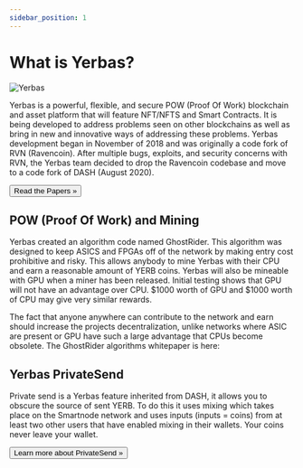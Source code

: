 ```yaml
---
sidebar_position: 1
---
```


# What is Yerbas?

![Yerbas](/img/YerbasLogo.png)

Yerbas is a powerful, flexible, and secure POW (Proof Of Work) blockchain and asset platform that will feature NFT/NFTS and Smart Contracts. It is being developed to address problems seen on other blockchains as well as bring in new and innovative ways of addressing these problems. Yerbas development began in November of 2018 and was originally a code fork of RVN (Ravencoin). After multiple bugs, exploits, and security concerns with RVN, the Yerbas team decided to drop the Ravencoin codebase and move to a code fork of DASH (August 2020).

<Link to="papers/yerbaswhitepaper">
<button class="button button--block button--primary">Read the Papers »</button>
</Link>

## POW (Proof Of Work) and Mining

Yerbas created an algorithm code named GhostRider. This algorithm was designed to keep ASICS and FPGAs off of the network by making entry cost prohibitive and risky. This allows anybody to mine Yerbas with their CPU and earn a reasonable amount of YERB coins. Yerbas will also be mineable with GPU when a miner has been released. Initial testing shows that GPU will not have an advantage over CPU. $1000 worth of GPU and $1000 worth of CPU may give very similar rewards.

The fact that anyone anywhere can contribute to the network and earn should increase the projects decentralization, unlike networks where ASIC are present or GPU have such a large advantage that CPUs become obsolete. The GhostRider algorithms whitepaper is here:

## Yerbas PrivateSend

Private send is a Yerbas feature inherited from DASH, it allows you to obscure the source of sent YERB. To do this it uses mixing which takes place on the Smartnode network and uses inputs (inputs = coins) from at least two other users that have enabled mixing in their wallets. Your coins never leave your wallet.

<Link to="privatesend">
<button class="button button--block button--primary">Learn more about PrivateSend »</button>
</Link>
